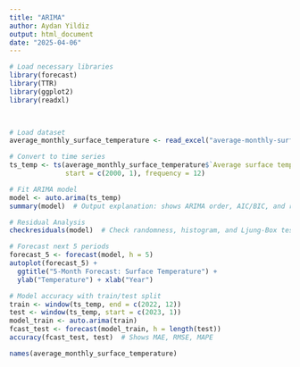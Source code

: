 ```yaml
---
title: "ARIMA"
author: Aydan Yildiz 
output: html_document
date: "2025-04-06"
---
```

```r
# Load necessary libraries
library(forecast)
library(TTR)
library(ggplot2)
library(readxl)


 
# Load dataset
average_monthly_surface_temperature <- read_excel("average-monthly-surface-temperature.xlsx")

# Convert to time series
ts_temp <- ts(average_monthly_surface_temperature$`Average surface temperature...5`, 
              start = c(2000, 1), frequency = 12)

# Fit ARIMA model
model <- auto.arima(ts_temp)
summary(model)  # Output explanation: shows ARIMA order, AIC/BIC, and residuals info

# Residual Analysis
checkresiduals(model)  # Check randomness, histogram, and Ljung-Box test

# Forecast next 5 periods
forecast_5 <- forecast(model, h = 5)
autoplot(forecast_5) +
  ggtitle("5-Month Forecast: Surface Temperature") +
  ylab("Temperature") + xlab("Year")

# Model accuracy with train/test split
train <- window(ts_temp, end = c(2022, 12))
test <- window(ts_temp, start = c(2023, 1))
model_train <- auto.arima(train)
fcast_test <- forecast(model_train, h = length(test))
accuracy(fcast_test, test)  # Shows MAE, RMSE, MAPE


```

```r
names(average_monthly_surface_temperature)

```



